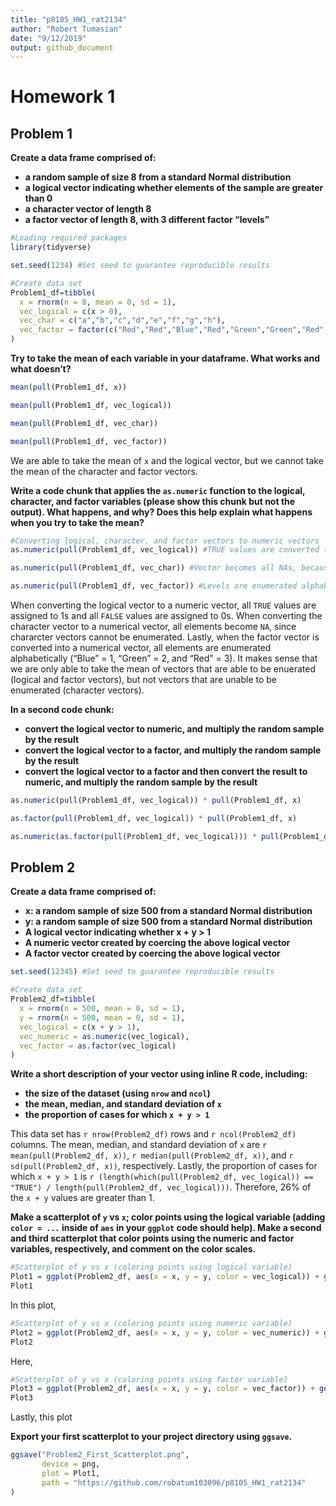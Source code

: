 ```yaml
---
title: "p8105_HW1_rat2134"
author: "Robert Tumasian"
date: "9/12/2019"
output: github_document
---
```


# Homework 1

## Problem 1

**Create a data frame comprised of:**

* **a random sample of size 8 from a standard Normal distribution**
* **a logical vector indicating whether elements of the sample are greater than 0**
* **a character vector of length 8**
* **a factor vector of length 8, with 3 different factor “levels”**

```r
#Loading required packages
library(tidyverse)
```

```r
set.seed(1234) #Set seed to guarantee reproducible results

#Create data set
Problem1_df=tibble(
  x = rnorm(n = 8, mean = 0, sd = 1),
  vec_logical = c(x > 0),
  vec_char = c("a","b","c","d","e","f","g","h"),
  vec_factor = factor(c("Red","Red","Blue","Red","Green","Green","Red","Red"))
)
```

**Try to take the mean of each variable in your dataframe. What works and what doesn’t?**

```r
mean(pull(Problem1_df, x))

mean(pull(Problem1_df, vec_logical))

mean(pull(Problem1_df, vec_char)) 

mean(pull(Problem1_df, vec_factor))
```

We are able to take the mean of `x` and the logical vector, but we cannot take the mean of the character and factor vectors.


**Write a code chunk that applies the `as.numeric` function to the logical, character, and factor variables (please show this chunk but not the output). What happens, and why? Does this help explain what happens when you try to take the mean?**

```r
#Converting logical, character, and factor vectors to numeric vectors
as.numeric(pull(Problem1_df, vec_logical)) #TRUE values are converted to 1s and FALSE values are converted to 0s

as.numeric(pull(Problem1_df, vec_char)) #Vector becomes all NAs, because character vectors cannot be enumerated

as.numeric(pull(Problem1_df, vec_factor)) #Levels are enumerated alphabetically ("Blue" = 1, "Green" = 2, and "Red" = 3)
```

When converting the logical vector to a numeric vector, all `TRUE` values are assigned to 1s and all `FALSE` values are assigned to 0s. When converting the character vector to a numerical vector, all elements become `NA`, since chararcter vectors cannot be enumerated. Lastly, when the factor vector is converted into a numerical vector, all elements are enumerated alphabetically ("Blue" = 1, "Green" = 2, and "Red" = 3). It makes sense that we are only able to take the mean of vectors that are able to be enuerated (logical and factor vectors), but not vectors that are unable to be enumerated (character vectors).

**In a second code chunk:**

* **convert the logical vector to numeric, and multiply the random sample by the result**
* **convert the logical vector to a factor, and multiply the random sample by the result**
* **convert the logical vector to a factor and then convert the result to numeric, and multiply the random sample by the result**

```r
as.numeric(pull(Problem1_df, vec_logical)) * pull(Problem1_df, x)

as.factor(pull(Problem1_df, vec_logical)) * pull(Problem1_df, x)

as.numeric(as.factor(pull(Problem1_df, vec_logical))) * pull(Problem1_df, x)
```

## Problem 2

**Create a data frame comprised of:**

* **x: a random sample of size 500 from a standard Normal distribution**
* **y: a random sample of size 500 from a standard Normal distribution**
* **A logical vector indicating whether x + y > 1**
* **A numeric vector created by coercing the above logical vector**
* **A factor vector created by coercing the above logical vector**

```r
set.seed(12345) #Set seed to guarantee reproducible results

#Create data set
Problem2_df=tibble(
  x = rnorm(n = 500, mean = 0, sd = 1),
  y = rnorm(n = 500, mean = 0, sd = 1),
  vec_logical = c(x + y > 1),
  vec_numeric = as.numeric(vec_logical),
  vec_factor = as.factor(vec_logical)
)
```

**Write a short description of your vector using inline R code, including:**

* **the size of the dataset (using `nrow` and `ncol`)** 
* **the mean, median, and standard deviation of `x`**
* **the proportion of cases for which `x + y > 1`**

This data set has `r nrow(Problem2_df)` rows and `r ncol(Problem2_df)` columns. The mean, median, and standard deviation of `x` are `r mean(pull(Problem2_df, x))`, `r median(pull(Problem2_df, x))`, and `r sd(pull(Problem2_df, x))`, respectively. Lastly, the proportion of cases for which `x + y > 1` is `r (length(which(pull(Problem2_df, vec_logical)) == "TRUE") / length(pull(Problem2_df, vec_logical)))`. Therefore, 26% of the `x + y` values are greater than 1.

**Make a scatterplot of `y` vs `x`; color points using the logical variable (adding `color = ...` inside of `aes` in your `ggplot` code should help). Make a second and third scatterplot that color points using the numeric and factor variables, respectively, and comment on the color scales.**

```r
#Scatterplot of y vs x (coloring points using logical variable)
Plot1 = ggplot(Problem2_df, aes(x = x, y = y, color = vec_logical)) + geom_point()
Plot1
```

In this plot, 

```r
#Scatterplot of y vs x (coloring points using numeric variable)
Plot2 = ggplot(Problem2_df, aes(x = x, y = y, color = vec_numeric)) + geom_point()
Plot2
```

Here, 

```r
#Scatterplot of y vs x (coloring points using factor variable)
Plot3 = ggplot(Problem2_df, aes(x = x, y = y, color = vec_factor)) + geom_point()
Plot3
```

Lastly, this plot 

**Export your first scatterplot to your project directory using `ggsave`.**

```r
ggsave("Problem2_First_Scatterplot.png", 
       device = png,
       plot = Plot1, 
       path = "https://github.com/robatum103096/p8105_HW1_rat2134"
)
```